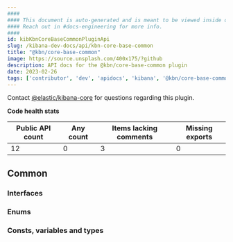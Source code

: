 ```yaml
---
####
#### This document is auto-generated and is meant to be viewed inside our experimental, new docs system.
#### Reach out in #docs-engineering for more info.
####
id: kibKbnCoreBaseCommonPluginApi
slug: /kibana-dev-docs/api/kbn-core-base-common
title: "@kbn/core-base-common"
image: https://source.unsplash.com/400x175/?github
description: API docs for the @kbn/core-base-common plugin
date: 2023-02-26
tags: ['contributor', 'dev', 'apidocs', 'kibana', '@kbn/core-base-common']
---
```




Contact [@elastic/kibana-core](https://github.com/orgs/elastic/teams/kibana-core) for questions regarding this plugin.

**Code health stats**

| Public API count  | Any count | Items lacking comments | Missing exports |
|-------------------|-----------|------------------------|-----------------|
| 12 | 0 | 3 | 0 |

## Common

### Interfaces
<DocDefinitionList data={kbnCoreBaseCommonObj.common.interfaces}/>

### Enums
<DocDefinitionList data={kbnCoreBaseCommonObj.common.enums}/>

### Consts, variables and types
<DocDefinitionList data={kbnCoreBaseCommonObj.common.misc}/>

